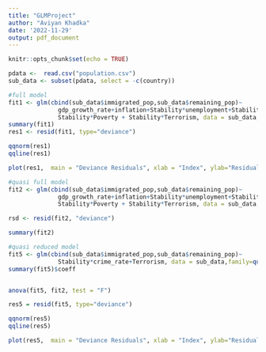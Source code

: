 ---
title: "GLMProject"
author: "Aviyan Khadka"
date: '2022-11-29'
output: pdf_document
---

```{r setup, include=FALSE}
knitr::opts_chunk$set(echo = TRUE)
```

```{r}


pdata <-  read.csv("population.csv")
sub_data <- subset(pdata, select = -c(country))

#full model 
fit1 <- glm(cbind(sub_data$immigrated_pop,sub_data$remaining_pop)~
              gdp_growth_rate+inflation+Stability*unemployment+Stability*crime_rate+
              Stability*Poverty + Stability*Terrorism, data = sub_data, family = binomial())
summary(fit1)
res1 <- resid(fit1, type="deviance")

qqnorm(res1)
qqline(res1)

plot(res1,  main = "Deviance Residuals", xlab = "Index", ylab="Residuals")

#quasi full model 
fit2 <- glm(cbind(sub_data$immigrated_pop,sub_data$remaining_pop)~
              gdp_growth_rate+inflation+Stability*unemployment+Stability*crime_rate+
              Stability*Poverty + Stability*Terrorism, data = sub_data,family=quasibinomial())

rsd <- resid(fit2, "deviance")

summary(fit2)

#quasi reduced model 
fit5 <- glm(cbind(sub_data$immigrated_pop,sub_data$remaining_pop)~
              Stability*crime_rate+Terrorism, data = sub_data,family=quasibinomial())
summary(fit5)$coeff


anova(fit5, fit2, test = "F")

res5 = resid(fit5, type="deviance")

qqnorm(res5)
qqline(res5)

plot(res5,  main = "Deviance Residuals", xlab = "Index", ylab="Residuals")
```